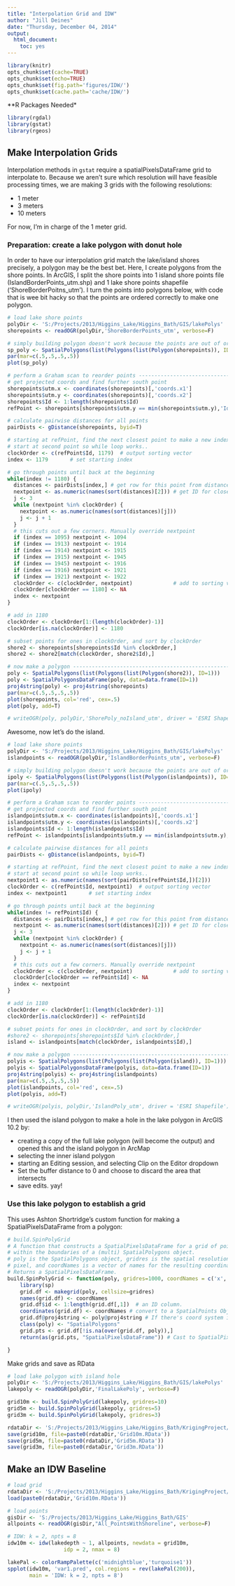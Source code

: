 ```yaml
---
title: "Interpolation Grid and IDW"
author: "Jill Deines"
date: "Thursday, December 04, 2014"
output: 
  html_document:
    toc: yes
---
```


```r
library(knitr)
opts_chunk$set(cache=TRUE)
opts_chunk$set(echo=TRUE)
opts_chunk$set(fig.path='figures/IDW/')
opts_chunk$set(cache.path='cache/IDW/')
```

**R Packages Needed*

```r
library(rgdal)
library(gstat)
library(rgeos)
```

## Make Interpolation Grids
Interpolation methods in `gstat` require a spatialPixelsDataFrame grid to interpolate to. Because we aren't sure which resolution will have feasible processing times, we are making 3 grids with the following resolutions:

* 1 meter 
* 3 meters
* 10 meters

For now, I'm in charge of the 1 meter grid.

### Preparation: create a lake polygon with donut hole
In order to have our interpolation grid match the lake/island shores precisely, a polygon may be the best bet. Here, I create polygons from the shore points. In ArcGIS, I split the shore points into 1 island shore points file (IslandBorderPoints_utm.shp) and 1 lake shore points shapefile ('ShoreBorderPoitns_utm'). I turn the points into polygons below, with code that is wee bit hacky so that the points are ordered correctly to make one polygon.


```r
# load lake shore points
polyDir <- 'S:/Projects/2013/Higgins_Lake/Higgins_Bath/GIS/lakePolys'
shorepoints <- readOGR(polyDir,'ShoreBorderPoints_utm', verbose=F)

# simply building polygon doesn't work because the points are out of order
sp_poly <- SpatialPolygons(list(Polygons(list(Polygon(shorepoints)), ID=1)))
par(mar=c(.5,.5,.5,.5))
plot(sp_poly)

# perform a Graham scan to reorder points --------------------------------------
# get projected coords and find further south point
shorepoints$utm.x <- coordinates(shorepoints)[,'coords.x1']
shorepoints$utm.y <- coordinates(shorepoints)[,'coords.x2']
shorepoints$Id <- 1:length(shorepoints$Id)
refPoint <- shorepoints[shorepoints$utm.y == min(shorepoints$utm.y),'Id']

# calculate pairwise distances for all points
pairDists <- gDistance(shorepoints, byid=T)

# starting at refPoint, find the next closest point to make a new index
# start at second point so while loop works..
clockOrder <- c(refPoint$Id, 1179)  # output sorting vector 
index <- 1179       # set starting index

# go through points until back at the beginning
while(index != 1180) {
  distances <- pairDists[index,] # get row for this point from distance matrix
  nextpoint <- as.numeric(names(sort(distances)[2])) # get ID for closest point
  j <- 3
  while (nextpoint %in% clockOrder) {
    nextpoint <- as.numeric(names(sort(distances)[j]))
    j <- j + 1
  }
  # this cuts out a few corners. Manually override nextpoint
  if (index == 1095) nextpoint <- 1094    
  if (index == 1913) nextpoint <- 1914 
  if (index == 1914) nextpoint <- 1915 
  if (index == 1915) nextpoint <- 1945
  if (index == 1945) nextpoint <- 1916
  if (index == 1916) nextpoint <- 1921
  if (index == 1921) nextpoint <- 1922
  clockOrder <- c(clockOrder, nextpoint)             # add to sorting vector
  clockOrder[clockOrder == 1180] <- NA
  index <- nextpoint
}

# add in 1180
clockOrder <- clockOrder[1:(length(clockOrder)-1)]
clockOrder[is.na(clockOrder)] <- 1180

# subset points for ones in clockOrder, and sort by clockOrder
shore2 <- shorepoints[shorepoints$Id %in% clockOrder,]
shore2 <- shore2[match(clockOrder, shore2$Id),]

# now make a polygon -----------------------------------------------------------
poly <- SpatialPolygons(list(Polygons(list(Polygon(shore2)), ID=1)))
poly <- SpatialPolygonsDataFrame(poly, data=data.frame(ID=1))
proj4string(poly) <- proj4string(shorepoints)
par(mar=c(.5,.5,.5,.5))
plot(shorepoints, col='red', cex=.5)
plot(poly, add=T)

# writeOGR(poly, polyDir,'ShorePoly_noIsland_utm', driver = 'ESRI Shapefile')
```

Awesome, now let's do the island.

```r
# load lake shore points
polyDir <- 'S:/Projects/2013/Higgins_Lake/Higgins_Bath/GIS/lakePolys'
islandpoints <- readOGR(polyDir,'IslandBorderPoints_utm', verbose=F)

# simply building polygon doesn't work because the points are out of order
ipoly <- SpatialPolygons(list(Polygons(list(Polygon(islandpoints)), ID=1)))
par(mar=c(.5,.5,.5,.5))
plot(ipoly)

# perform a Graham scan to reorder points --------------------------------------
# get projected coords and find further south point
islandpoints$utm.x <- coordinates(islandpoints)[,'coords.x1']
islandpoints$utm.y <- coordinates(islandpoints)[,'coords.x2']
islandpoints$Id <- 1:length(islandpoints$Id)
refPoint <- islandpoints[islandpoints$utm.y == min(islandpoints$utm.y),'Id']

# calculate pairwise distances for all points
pairDists <- gDistance(islandpoints, byid=T)

# starting at refPoint, find the next closest point to make a new index
# start at second point so while loop works..
nextpoint1 <- as.numeric(names(sort(pairDists[refPoint$Id,])[2]))
clockOrder <- c(refPoint$Id, nextpoint1)  # output sorting vector 
index <- nextpoint1       # set starting index

# go through points until back at the beginning
while(index != refPoint$Id) {
  distances <- pairDists[index,] # get row for this point from distance matrix
  nextpoint <- as.numeric(names(sort(distances)[2])) # get ID for closest point
  j <- 3
  while (nextpoint %in% clockOrder) {
    nextpoint <- as.numeric(names(sort(distances)[j]))
    j <- j + 1
  }
  # this cuts out a few corners. Manually override nextpoint 
  clockOrder <- c(clockOrder, nextpoint)             # add to sorting vector
  clockOrder[clockOrder == refPoint$Id] <- NA
  index <- nextpoint
}

# add in 1180
clockOrder <- clockOrder[1:(length(clockOrder)-1)]
clockOrder[is.na(clockOrder)] <- refPoint$Id

# subset points for ones in clockOrder, and sort by clockOrder
#shore2 <- shorepoints[shorepoints$Id %in% clockOrder,]
island <- islandpoints[match(clockOrder, islandpoints$Id),]

# now make a polygon -----------------------------------------------------------
polyis <- SpatialPolygons(list(Polygons(list(Polygon(island)), ID=1)))
polyis <- SpatialPolygonsDataFrame(polyis, data=data.frame(ID=1))
proj4string(polyis) <- proj4string(islandpoints)
par(mar=c(.5,.5,.5,.5))
plot(islandpoints, col='red', cex=.5)
plot(polyis, add=T)

# writeOGR(polyis, polyDir,'IslandPoly_utm', driver = 'ESRI Shapefile')
```

I then used the island polygon to make a hole in the lake polygon in ArcGIS 10.2 by:

* creating a copy of the full lake polygon (will become the output) and opened this and the island polygon in ArcMap
* selecting the inner island polygon
* starting an Editing session, and selecting Clip on the Editor dropdown
* Set the buffer distance to 0 and choose to discard the area that intersects
* save edits. yay!

### Use this lake polygon to establish a grid

This uses Ashton Shortridge's custom function for making a SpatialPixelsDataFrame from a polygon:

```r
# build.SpinPolyGrid
# A function that constructs a SpatialPixelsDataFrame for a grid of points
# within the boundaries of a (multi) SpatialPolygons object.
# poly is the SpatialPolygons object, gridres is the spatial resolution of each
# pixel, and coordNames is a vector of names for the resulting coordinates.
# Returns a SpatialPixelsDataFrame.
build.SpinPolyGrid <- function(poly, gridres=1000, coordNames = c('x', 'y')) {
    library(sp)
    grid.df <- makegrid(poly, cellsize=gridres)
    names(grid.df) <- coordNames
    grid.df$id <- 1:length(grid.df[,1])  # an ID column.
    coordinates(grid.df) <- coordNames # convert to a SpatialPoints Object
    grid.df@proj4string <- poly@proj4string # If there's coord system info, set that.
    class(poly) <- "SpatialPolygons"
    grid.pts <- grid.df[!is.na(over(grid.df, poly)),]
    return(as(grid.pts, "SpatialPixelsDataFrame")) # Cast to SpatialPixelsDataFrame

}
```

Make grids and save as RData

```r
# load lake polygon with island hole
polyDir <- 'S:/Projects/2013/Higgins_Lake/Higgins_Bath/GIS/lakePolys'
lakepoly <- readOGR(polyDir,'FinalLakePoly', verbose=F)

grid10m <- build.SpinPolyGrid(lakepoly, gridres=10)
grid5m <- build.SpinPolyGrid(lakepoly, gridres=5)
grid3m <- build.SpinPolyGrid(lakepoly, gridres=3)

rdataDir <- 'S:/Projects/2013/Higgins_Lake/Higgins_Bath/KrigingProject/Higgins_Code/RData_Objects/'
save(grid10m, file=paste0(rdataDir,'Grid10m.RData'))
save(grid5m, file=paste0(rdataDir,'Grid5m.RData'))
save(grid3m, file=paste0(rdataDir,'Grid3m.RData'))
```

## Make an IDW Baseline

```r
# load grid
rdataDir <- 'S:/Projects/2013/Higgins_Lake/Higgins_Bath/KrigingProject/Higgins_Code/RData_Objects/'
load(paste0(rdataDir,'Grid10m.RData'))

# load points
gisDir <- 'S:/Projects/2013/Higgins_Lake/Higgins_Bath/GIS'
allpoints <- readOGR(gisDir,"All_PointsWithShoreline", verbose=F)

# IDW: k = 2, npts = 8
idw10m <- idw(lakedepth ~ 1, allpoints, newdata = grid10m, 
                  idp = 2, nmax = 8)

lakePal <- colorRampPalette(c('midnightblue','turquoise1'))
spplot(idw10m, 'var1.pred', col.regions = rev(lakePal(200)),
       main = 'IDW: k = 2, npts = 8')
```


